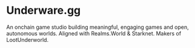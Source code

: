 # Underware.gg

An onchain game studio building meaningful, engaging games and open, autonomous worlds. Aligned with Realms.World & Starknet. Makers of LootUnderworld.
